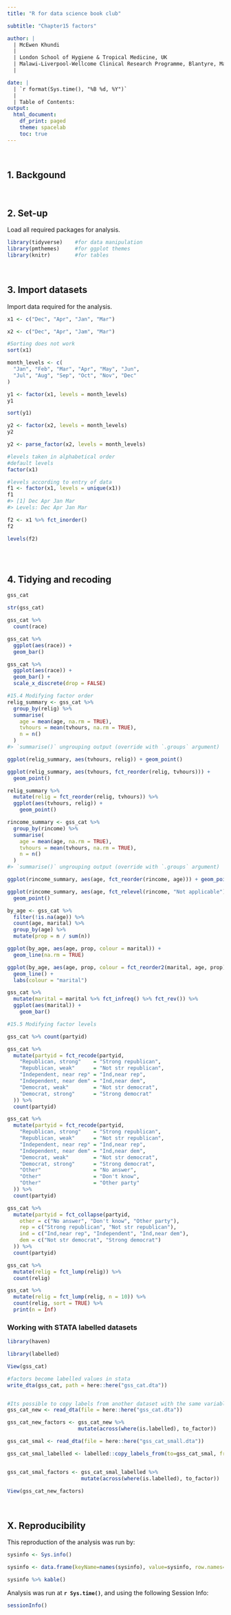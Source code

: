 ```yaml
---
title: "R for data science book club"

subtitle: "Chapter15 factors"

author: |
  | McEwen Khundi
  |
  | London School of Hygiene & Tropical Medicine, UK
  | Malawi-Liverpool-Wellcome Clinical Research Programme, Blantyre, Malawi
  |

date: | 
  | `r format(Sys.time(), "%B %d, %Y")`
  |
  | Table of Contents:
output: 
  html_document:
    df_print: paged
    theme: spacelab
    toc: true
---
```


<br>

## 1. Backgound


<br>

## 2. Set-up

Load all required packages for analysis.

```r
library(tidyverse)    #for data manipulation
library(pmthemes)     #for ggplot themes
library(knitr)        #for tables

```

<br>

## 3. Import datasets

Import data required for the analysis.

```r
x1 <- c("Dec", "Apr", "Jan", "Mar")

x2 <- c("Dec", "Apr", "Jam", "Mar")

#Sorting does not work
sort(x1)

month_levels <- c(
  "Jan", "Feb", "Mar", "Apr", "May", "Jun", 
  "Jul", "Aug", "Sep", "Oct", "Nov", "Dec"
)

y1 <- factor(x1, levels = month_levels)
y1

sort(y1)

y2 <- factor(x2, levels = month_levels)
y2

y2 <- parse_factor(x2, levels = month_levels)

#levels taken in alphabetical order
#default levels
factor(x1)

#levels according to entry of data
f1 <- factor(x1, levels = unique(x1))
f1
#> [1] Dec Apr Jan Mar
#> Levels: Dec Apr Jan Mar

f2 <- x1 %>% fct_inorder()
f2

levels(f2)



```

<br>

## 4. Tidying and recoding

```r
gss_cat

str(gss_cat)

gss_cat %>% 
  count(race)

gss_cat %>% 
  ggplot(aes(race)) + 
  geom_bar()

gss_cat %>% 
  ggplot(aes(race)) +
  geom_bar() +
  scale_x_discrete(drop = FALSE)

#15.4 Modifying factor order
relig_summary <- gss_cat %>%
  group_by(relig) %>%
  summarise(
    age = mean(age, na.rm = TRUE),
    tvhours = mean(tvhours, na.rm = TRUE),
    n = n()
  )
#> `summarise()` ungrouping output (override with `.groups` argument)

ggplot(relig_summary, aes(tvhours, relig)) + geom_point()

ggplot(relig_summary, aes(tvhours, fct_reorder(relig, tvhours))) +
  geom_point()

relig_summary %>%
  mutate(relig = fct_reorder(relig, tvhours)) %>%
  ggplot(aes(tvhours, relig)) +
    geom_point()

rincome_summary <- gss_cat %>%
  group_by(rincome) %>%
  summarise(
    age = mean(age, na.rm = TRUE),
    tvhours = mean(tvhours, na.rm = TRUE),
    n = n()
  )
#> `summarise()` ungrouping output (override with `.groups` argument)

ggplot(rincome_summary, aes(age, fct_reorder(rincome, age))) + geom_point()

ggplot(rincome_summary, aes(age, fct_relevel(rincome, "Not applicable"))) +
  geom_point()

by_age <- gss_cat %>%
  filter(!is.na(age)) %>%
  count(age, marital) %>%
  group_by(age) %>%
  mutate(prop = n / sum(n))

ggplot(by_age, aes(age, prop, colour = marital)) +
  geom_line(na.rm = TRUE)

ggplot(by_age, aes(age, prop, colour = fct_reorder2(marital, age, prop))) +
  geom_line() +
  labs(colour = "marital")

gss_cat %>%
  mutate(marital = marital %>% fct_infreq() %>% fct_rev()) %>%
  ggplot(aes(marital)) +
    geom_bar()

#15.5 Modifying factor levels

gss_cat %>% count(partyid)

gss_cat %>%
  mutate(partyid = fct_recode(partyid,
    "Republican, strong"    = "Strong republican",
    "Republican, weak"      = "Not str republican",
    "Independent, near rep" = "Ind,near rep",
    "Independent, near dem" = "Ind,near dem",
    "Democrat, weak"        = "Not str democrat",
    "Democrat, strong"      = "Strong democrat"
  )) %>%
  count(partyid)

gss_cat %>%
  mutate(partyid = fct_recode(partyid,
    "Republican, strong"    = "Strong republican",
    "Republican, weak"      = "Not str republican",
    "Independent, near rep" = "Ind,near rep",
    "Independent, near dem" = "Ind,near dem",
    "Democrat, weak"        = "Not str democrat",
    "Democrat, strong"      = "Strong democrat",
    "Other"                 = "No answer",
    "Other"                 = "Don't know",
    "Other"                 = "Other party"
  )) %>%
  count(partyid)

gss_cat %>%
  mutate(partyid = fct_collapse(partyid,
    other = c("No answer", "Don't know", "Other party"),
    rep = c("Strong republican", "Not str republican"),
    ind = c("Ind,near rep", "Independent", "Ind,near dem"),
    dem = c("Not str democrat", "Strong democrat")
  )) %>%
  count(partyid)

gss_cat %>%
  mutate(relig = fct_lump(relig)) %>%
  count(relig)

gss_cat %>%
  mutate(relig = fct_lump(relig, n = 10)) %>%
  count(relig, sort = TRUE) %>%
  print(n = Inf)
```

### Working with STATA labelled datasets

```r
library(haven)

library(labelled)

View(gss_cat)

#factors become labelled values in stata
write_dta(gss_cat, path = here::here("gss_cat.dta"))


#Its possible to copy labels from another dataset with the same variables to another0i
gss_cat_new <- read_dta(file = here::here("gss_cat.dta"))

gss_cat_new_factors <- gss_cat_new %>%
                       mutate(across(where(is.labelled), to_factor))

gss_cat_smal <- read_dta(file = here::here("gss_cat_small.dta"))

gss_cat_smal_labelled <- labelled::copy_labels_from(to=gss_cat_smal, from = gss_cat, .strict = FALSE )


gss_cat_smal_factors <- gss_cat_smal_labelled %>%
                        mutate(across(where(is.labelled), to_factor))

View(gss_cat_new_factors)
```


<br>

## X. Reproducibility

This reproduction of the analysis was run by: 

```r

sysinfo <- Sys.info()

sysinfo <- data.frame(keyName=names(sysinfo), value=sysinfo, row.names=NULL)

sysinfo %>% kable()
```

Analysis was run at **`r Sys.time()`**, and using the following Session Info:

```r
sessionInfo()
```
